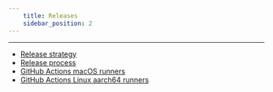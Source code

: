 ```yaml
---
    title: Releases
    sidebar_position: 2
---
```


---

- [Release strategy](./release-strategy.mdx)
- [Release process](./release-process.mdx)
- [GitHub Actions macOS runners](./github-actions-macos-arm64-runners.mdx)
- [GitHub Actions Linux aarch64 runners](./github-actions-linux-aarch64-runners.mdx)

